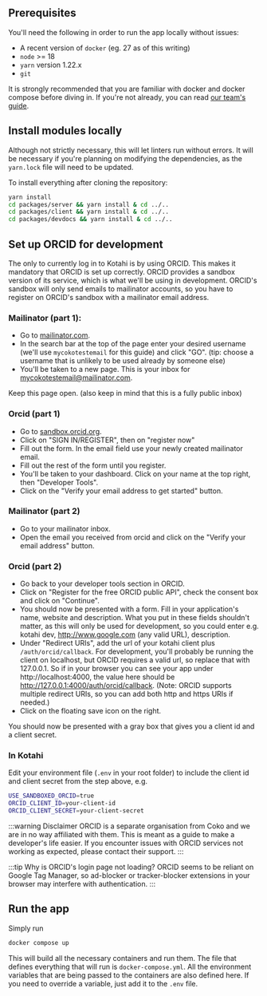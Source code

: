 ## Prerequisites

You'll need the following in order to run the app locally without issues:
* A recent version of `docker` (eg. 27 as of this writing)
* `node` >= 18
* `yarn` version 1.22.x
* `git`

It is strongly recommended that you are familiar with docker and docker compose
before diving in. If you're not already, you can read 
[our team's guide](https://devdocs.coko.app/docs/general/other-guides/docker).

## Install modules locally

Although not strictly necessary, this will let linters run without errors. It
will be necessary if you're planning on modifying the dependencies, as the 
`yarn.lock` file will need to be updated.

To install everything after cloning the repository:
```sh
yarn install
cd packages/server && yarn install & cd ../..
cd packages/client && yarn install & cd ../..
cd packages/devdocs && yarn install & cd ../..
```

## Set up ORCID for development

The only to currently log in to Kotahi is by using ORCID. This makes it mandatory
that ORCID is set up correctly. ORCID provides a sandbox version of its service,
which is what we'll be using in development. ORCID's sandbox will only send emails 
to mailinator accounts, so you have to register on ORCID's sandbox with a 
mailinator email address.

### Mailinator (part 1):

* Go to [mailinator.com](http://www.mailinator.com).
* In the search bar at the top of the page enter your desired username 
(we'll use `mycokotestemail` for this guide) and click "GO". (tip: choose a 
username that is unlikely to be used already by someone else)
* You'll be taken to a new page. This is your inbox for mycokotestemail@mailinator.com. 

Keep this page open. (also keep in mind that this is a fully public inbox)

### Orcid (part 1)

* Go to [sandbox.orcid.org](http://sandbox.orcid.org).
* Click on "SIGN IN/REGISTER", then on "register now"
* Fill out the form. In the email field use your newly created mailinator email.
* Fill out the rest of the form until you register.
* You'll be taken to your dashboard. Click on your name at the top right, then "Developer Tools".
* Click on the "Verify your email address to get started" button.

### Mailinator (part 2)

* Go to your mailinator inbox.
* Open the email you received from orcid and click on the "Verify your email address" button.

### Orcid (part 2)

* Go back to your developer tools section in ORCID.
* Click on "Register for the free ORCID public API", check the consent box and 
click on "Continue".
* You should now be presented with a form. Fill in your application's name, 
website and description. What you put in these fields shouldn't matter, as this 
will only be used for development, so you could enter e.g. kotahi dev, 
http://www.google.com (any valid URL), description.
* Under "Redirect URIs", add the url of your kotahi client plus `/auth/orcid/callback`. 
For development, you'll probably be running the client on localhost, but ORCID 
requires a valid url, so replace that with 127.0.0.1. So if in your browser you 
can see your app under http://localhost:4000, the value here should be 
http://127.0.0.1:4000/auth/orcid/callback. (Note: ORCID supports multiple 
redirect URIs, so you can add both http and https URIs if needed.)
* Click on the floating save icon on the right.

You should now be presented with a gray box that gives you a client id and a client secret.

### In Kotahi

Edit your environment file (`.env` in your root folder) to include the client 
id and client secret from the step above, e.g.

```sh
USE_SANDBOXED_ORCID=true
ORCID_CLIENT_ID=your-client-id
ORCID_CLIENT_SECRET=your-client-secret
```

:::warning Disclaimer
ORCID is a separate organisation from Coko and we are in no way affiliated with 
them. This is meant as a guide to make a developer's life easier. If you 
encounter issues with ORCID services not working as expected, please contact 
their support.
:::

:::tip Why is ORCID's login page not loading?
ORCID seems to be reliant on Google Tag Manager, so ad-blocker or 
tracker-blocker extensions in your browser may interfere with authentication.
:::

## Run the app

Simply run
```sh
docker compose up
```

This will build all the necessary containers and run them. The file that 
defines everything that will run is `docker-compose.yml`. All the environment
variables that are being passed to the containers are also defined here. If 
you need to override a variable, just add it to the `.env` file.
